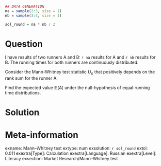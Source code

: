 ```r
## DATA GENERATION
na = sample(2:3, size = 1)
nb = sample(3:4, size = 1)

sol_round = na * nb / 2
```

Question
========
I have results of two runners A and B: `r na` results for A and `r nb` results
for B. The running times for both runners are continuously distributed.

Consider the Mann-Whitney test statistic $U_a$ that positively depends on the 
rank sum for the runner A. 

Find the expected value $\mathbb{E}(A)$ under the null-hypothesis of equal running 
time distributions. 


Solution
========


Meta-information
================
exname: Mann–Whitney test
extype: num
exsolution: `r sol_round`
extol: 0.011
exextra[Type]: Calculation
exextra[Language]: Russian
exextra[Level]: Literacy
exsection: Market Research/Mann–Whitney test
